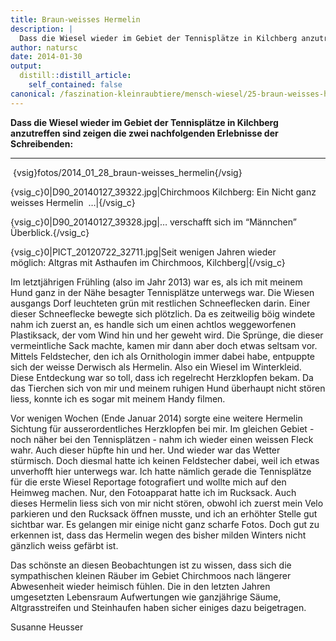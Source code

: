 ```yaml
---
title: Braun-weisses Hermelin
description: |
  Dass die Wiesel wieder im Gebiet der Tennisplätze in Kilchberg anzutreffen sind, zeigen die zwei nachfolgenden Erlebnisse der Schreibenden:
author: natursc
date: 2014-01-30
output:
  distill::distill_article:
    self_contained: false
canonical: /faszination-kleinraubtiere/mensch-wiesel/25-braun-weisses-hermelin-in-kilchberg
---
```



**Dass die Wiesel wieder im Gebiet der Tennisplätze in Kilchberg
anzutreffen sind zeigen die zwei nachfolgenden Erlebnisse der
Schreibenden:**

------------------------------------------------------------------------

 {vsig}fotos/2014\_01\_28\_braun-weisses\_hermelin{/vsig}

{vsig\_c}0|D90\_20140127\_39322.jpg|Chirchmoos Kilchberg: Ein Nicht ganz
weisses Hermelin  ...|{/vsig\_c}

{vsig\_c}0|D90\_20140127\_39328.jpg|... verschafft sich im "Männchen"
Überblick.{/vsig\_c}

{vsig\_c}0|PICT\_20120722\_32711.jpg|Seit wenigen Jahren wieder
möglich: Altgras mit Asthaufen im Chirchmoos, Kilchberg|{/vsig\_c}

Im letztjährigen Frühling (also im Jahr 2013) war es, als ich mit meinem
Hund ganz in der Nähe besagter Tennisplätze unterwegs war. Die Wiesen
ausgangs Dorf leuchteten grün mit restlichen Schneeflecken darin. Einer
dieser Schneeflecke bewegte sich plötzlich. Da es zeitweilig böig
windete nahm ich zuerst an, es handle sich um einen achtlos
weggeworfenen Plastiksack, der vom Wind hin und her geweht wird. Die
Sprünge, die dieser vermeintliche Sack machte, kamen mir dann aber doch
etwas seltsam vor. Mittels Feldstecher, den ich als Ornithologin immer
dabei habe, entpuppte sich der weisse Derwisch als Hermelin. Also ein
Wiesel im Winterkleid. Diese Entdeckung war so toll, dass ich regelrecht
Herzklopfen bekam. Da das Tierchen sich von mir und meinem ruhigen Hund
überhaupt nicht stören liess, konnte ich es sogar mit meinem Handy
filmen.

Vor wenigen Wochen (Ende Januar 2014) sorgte eine weitere Hermelin
Sichtung für ausserordentliches Herzklopfen bei mir. Im gleichen Gebiet
- noch näher bei den Tennisplätzen - nahm ich wieder einen weissen Fleck
wahr. Auch dieser hüpfte hin und her. Und wieder war das Wetter
stürmisch. Doch diesmal hatte ich keinen Feldstecher dabei, weil ich
etwas unverhofft hier unterwegs war. Ich hatte nämlich gerade die
Tennisplätze für die erste Wiesel Reportage fotografiert und wollte mich
auf den Heimweg machen. Nur, den Fotoapparat hatte ich im Rucksack. Auch
dieses Hermelin liess sich von mir nicht stören, obwohl ich zuerst mein
Velo parkieren und den Rucksack öffnen musste, und ich an erhöhter
Stelle gut sichtbar war. Es gelangen mir einige nicht ganz scharfe
Fotos. Doch gut zu erkennen ist, dass das Hermelin wegen des bisher
milden Winters nicht gänzlich weiss gefärbt ist.

Das schönste an diesen Beobachtungen ist zu wissen, dass sich die
sympathischen kleinen Räuber im Gebiet Chirchmoos nach längerer
Abwesenheit wieder heimisch fühlen. Die in den letzten Jahren
umgesetzten Lebensraum Aufwertungen wie ganzjährige Säume,
Altgrasstreifen und Steinhaufen haben sicher einiges dazu beigetragen.

Susanne Heusser

<!--http://wieselundco.ch/faszination-kleinraubtiere/mensch-wiesel/25-braun-weisses-hermelin-in-kilchberg-->
